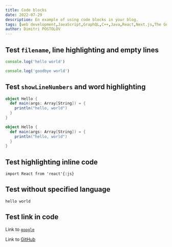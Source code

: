 ```yaml
---
title: Code blocks
date: 2022-07-29
description: En example of using code blocks in your blog.
tags: [web development,JavaScript,GraphQL,C++,Java,React,Next.js,The Guild,MacBook Pro]
author: Dimitri POSTOLOV
---
```


## Test `filename`, line highlighting and empty lines

```js filename="test.js" {1}
console.log('hello world')

console.log('goodbye world')
```

## Test `showLineNumbers` and word highlighting

```scala showLineNumbers {2-4} /println/
object Hello {
  def main(args: Array[String]) = {
    println("hello, world")
  }
}

object Hello {
  def main(args: Array[String]) = {
    println("hello, world")
  }
}
```

## Test highlighting inline code

`import React from 'react'{:js}`

## Test without specified language

```text /hello/
hello world
```

## Test link in code

Link to [`google`](https://google.com)

Link to [GitHub](https://github.com)
